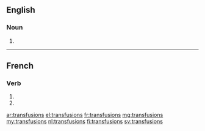 {{also|transfusións}}
==English==

===Noun===
{{head|en|noun plural form}}

# {{plural of|transfusion|lang=en}}

----

==French==

===Verb===
{{fr-verb-form}}

# {{conjugation of|transfuser||1|p|imperf|ind|lang=fr}}
# {{conjugation of|transfuser||1|p|pres|sub|lang=fr}}

[[ar:transfusions]]
[[el:transfusions]]
[[fr:transfusions]]
[[mg:transfusions]]
[[my:transfusions]]
[[nl:transfusions]]
[[fi:transfusions]]
[[sv:transfusions]]